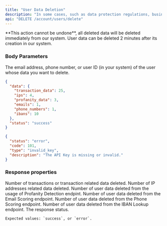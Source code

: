 ```yaml
---
title: "User Data Deletion"
description: "In some cases, such as data protection regulations, businesses that process personal data are required to delete it upon request.\n\nUsing this method, you'll be able to delete all data related to your user in a single request."
api: "DELETE /account/users/delete"
---
```


<Warning>
  **This action cannot be undone**, all deleted data will be deleted immediately
  from our system.
</Warning>

<Note>
  User data can be deleted 2 minutes after its creation in our system.
</Note>

### Body Parameters

<ParamField body="value" type="string" required>
  The email address, phone number, or user ID (in your system) of the user whose
  data you want to delete.
</ParamField>

<ResponseExample>

```json Success
{
  "data": {
    "transaction_data": 25,
    "ips": 4,
    "profanity_data": 3,
    "emails": 1,
    "phone_numbers": 1,
    "ibans": 10
  },
  "status": "success"
}
```

```json Error
{
  "status": "error",
  "code": 101,
  "type": "invalid_key",
  "description": "The API Key is missing or invalid."
}
```

</ResponseExample>

### Response properties

<ResponseField name="data" type="object" required>
  <Expandable title="properties" defaultOpen={true}>
    <ResponseField name="transaction_data" type="integer">
      Number of transactions or transaction related data deleted.
    </ResponseField>
    <ResponseField name="ips" type="integer">
      Number of IP addresses related data deleted.
    </ResponseField>
    <ResponseField name="profanity_data" type="integer">
      Number of user data deleted from the usage of Profanity Detection endpint.
    </ResponseField>
    <ResponseField name="emails" type="integer">
      Number of user data deleted from the Email Scoring endpoint.
    </ResponseField>
    <ResponseField name="phone_numbers" type="integer">
      Number of user data deleted from the Phone Scoring endpoint.
    </ResponseField>
    <ResponseField name="ibans" type="integer">
      Number of user data deleted from the IBAN Lookup endpoint.
    </ResponseField>

  </Expandable>
  <ResponseField name="status" type="string" required>
    The response status.

    Expected values: `success`, or `error`.

  </ResponseField>

</ResponseField>
